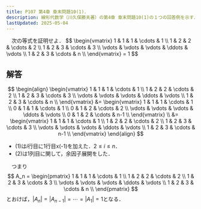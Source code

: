 ```yaml
---
title: P107 第4章 章末問題10(1)．
description: 線形代数学（川久保勝夫著）の第4章 章末問題10(1)の１つの回答例を示す．
lastUpdated: 2025-05-04
---
```



<Card title="問題10(1)">
　次の等式を証明せよ．
$$
\begin{vmatrix}
1 & 1 & 1 & \cdots & 1 \\
1 & 2 & 2 & \cdots & 2 \\
1 & 2 & 3 & \cdots & 3 \\
\vdots & \vdots & \vdots & \ddots & \vdots \\
1 & 2 & 3 & \cdots & n \\
\end{vmatrix}
=
1
$$
</Card>

## 解答
$$
\begin{align}
\begin{vmatrix}
1 & 1 & 1 & \cdots & 1 \\
1 & 2 & 2 & \cdots & 2 \\
1 & 2 & 3 & \cdots & 3 \\
\vdots & \vdots & \vdots & \ddots & \vdots \\
1 & 2 & 3 & \cdots & n \\
\end{vmatrix}
&=
\begin{vmatrix}
1 & 1 & 1 & \cdots & 1 \\
0 & 1 & 1 & \cdots & 1 \\
0 & 1 & 2 & \cdots & 2 \\
\vdots & \vdots & \vdots & \ddots & \vdots \\
0 & 1 & 2 & \cdots & n-1 \\
\end{vmatrix} \\
&=
\begin{vmatrix}
1 & 1 & 1 & \cdots & 1 \\
1 & 2 & 2 & \cdots & 2 \\
1 & 2 & 3 & \cdots & 3 \\
\vdots & \vdots & \vdots & \ddots & \vdots \\
1 & 2 & 3 & \cdots & n-1 \\
\end{vmatrix}
\end{align}
$$

- (1)は$i$行目に1行目x(-1)を加えた．$2 \le i \le n$．
- (2)は1列目に関して，余因子展開をした．

　つまり
$$
A_n =
\begin{pmatrix}
1 & 1 & 1 & \cdots & 1 \\
1 & 2 & 2 & \cdots & 2 \\
1 & 2 & 3 & \cdots & 3 \\
\vdots & \vdots & \vdots & \ddots & \vdots \\
1 & 2 & 3 & \cdots & n \\
\end{pmatrix}
$$
とおけば，$|A_n|=|A_{n-1}|= \cdots = |A_1|=1$となる．